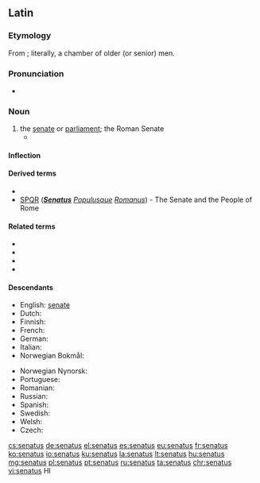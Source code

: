 ==Latin==

===Etymology===
From {{term|senex||old|lang=la}}; literally, a chamber of older (or senior) men.

===Pronunciation===
* {{a|Classical}} {{IPA|/seˈnaː.tus/|lang=la}}

===Noun===
{{la-noun|senātus|senatus|senātūs|m|fourth}}

# the [[senate]] or [[parliament]]; the Roman Senate
#* {{Q|la|Cicero|Catiline|Oratio in Catilinam Prima in Senatu Habita|2|quote=O tempora, o mores! '''Senatus''' haec intellegit, consul videt; hic tamen vivit. Vivit?|trans=Shame on the age and on its principles! The '''senate''' is aware of these things; the consul sees them; and yet this man lives. Lives!}}

====Inflection====
{{la-decl-4th|senāt}}

====Derived terms====
* {{l|la|senāculum}}
* [[SPQR]] ('''''[[senatus|Senatus]]''' [[populus|Populus]][[-que|que]] [[romanus|Romanus]]'') - The Senate and the People of Rome

====Related terms====
* {{l|la|senātor}}
* {{l|la|senātōrius}}
* {{l|la|senātrīx}}
* {{l|la|senex}}

====Descendants====
{{top2}}
* English: [[senate]] {{qualifier|borrowed}}
* Dutch: {{l/nl|senaat}} {{qualifier|borrowed}}
* Finnish: {{l/fi|senaatti}} {{qualifier|borrowed}}
* French: {{l/fr|sénat}}
* German: {{l/de|Senat}} {{qualifier|borrowed}}
* Italian: {{l/it|senato}}
* Norwegian Bokmål: {{l|nb|senat}}
{{mid2}}
* Norwegian Nynorsk: {{l|nn|senat}}
* Portuguese: {{l/pt|senado}}
* Romanian: {{l|ro|senat}}
* Russian: {{l|ru|сена́т}} {{qualifier|borrowed}}
* Spanish: {{l/es|senado}}
* Swedish: {{l/sv|senat}} {{qualifier|borrowed}}
* Welsh: {{l/cy|senedd}} {{qualifier|borrowed}}
* Czech: {{l/cs|senát}} {{qualifier|borrowed}}
{{bottom}}

[[cs:senatus]]
[[de:senatus]]
[[el:senatus]]
[[es:senatus]]
[[eu:senatus]]
[[fr:senatus]]
[[ko:senatus]]
[[io:senatus]]
[[ku:senatus]]
[[la:senatus]]
[[lt:senatus]]
[[hu:senatus]]
[[mg:senatus]]
[[pl:senatus]]
[[pt:senatus]]
[[ru:senatus]]
[[ta:senatus]]
[[chr:senatus]]
[[vi:senatus]]
HI